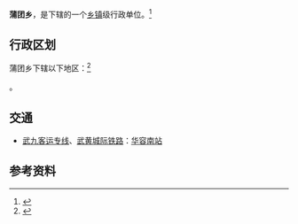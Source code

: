 {{中国乡级行政区|42/07/03/201/000}}

'''蒲团乡'''，是{{PRC admin/fullname|42/07/03/201/000|3}}下辖的一个[[乡镇|乡镇]]级行政单位。<ref>{{PRC admin/ref sgc|{{PRC admin/parent|42/07/03/201/000}}}}</ref>

== 行政区划 ==

蒲团乡下辖以下地区：<ref>{{PRC admin/ref sgc|42/07/03/201/000}}</ref>

{{PRC admin/children|42/07/03/201/000}}。

== 交通 ==
* {{rint|cn|crh}}[[武九客运专线|武九客运专线]]、[[武黄城际铁路|武黄城际铁路]]：[[华容南站|华容南站]]

== 参考资料 ==
{{reflist}}

{{PRC admin/navcat|42/07/03/201/000}}